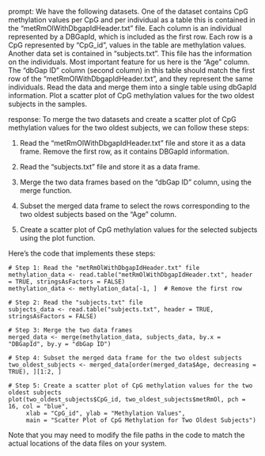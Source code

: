 prompt:
We have the following datasets. One of the dataset contains CpG methylation values per CpG and per individual as a table this is contained in the “metRmOlWithDbgapIdHeader.txt” file. Each column is an individual represented by a DBGapId, which is included as the first row. Each row is a CpG represented by "CpG_id", values in the table are methylation values. Another data set is contained in “subjects.txt”. This file has the information on the individuals. Most important feature for us here is the "Age" column. The "dbGap ID" column (second column) in this table should match the first row of the "metRmOlWithDbgapIdHeader.txt", and they represent the same individuals. Read the data and merge them into a single table using dbGapId information. Plot a scatter plot of CpG methylation values for the two oldest subjects in the samples.

response:
To merge the two datasets and create a scatter plot of CpG methylation values for the two oldest subjects, we can follow these steps:

1. Read the "metRmOlWithDbgapIdHeader.txt" file and store it as a data frame. Remove the first row, as it contains DBGapId information.

2. Read the "subjects.txt" file and store it as a data frame.

3. Merge the two data frames based on the "dbGap ID" column, using the merge function.

4. Subset the merged data frame to select the rows corresponding to the two oldest subjects based on the "Age" column.

5. Create a scatter plot of CpG methylation values for the selected subjects using the plot function.

Here's the code that implements these steps:

```
# Step 1: Read the "metRmOlWithDbgapIdHeader.txt" file
methylation_data <- read.table("metRmOlWithDbgapIdHeader.txt", header = TRUE, stringsAsFactors = FALSE)
methylation_data <- methylation_data[-1, ]  # Remove the first row

# Step 2: Read the "subjects.txt" file
subjects_data <- read.table("subjects.txt", header = TRUE, stringsAsFactors = FALSE)

# Step 3: Merge the two data frames
merged_data <- merge(methylation_data, subjects_data, by.x = "DBGapId", by.y = "dbGap ID")

# Step 4: Subset the merged data frame for the two oldest subjects
two_oldest_subjects <- merged_data[order(merged_data$Age, decreasing = TRUE), ][1:2, ]

# Step 5: Create a scatter plot of CpG methylation values for the two oldest subjects
plot(two_oldest_subjects$CpG_id, two_oldest_subjects$metRmOl, pch = 16, col = "blue",
     xlab = "CpG_id", ylab = "Methylation Values",
     main = "Scatter Plot of CpG Methylation for Two Oldest Subjects")
```

Note that you may need to modify the file paths in the code to match the actual locations of the data files on your system.
